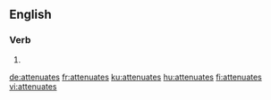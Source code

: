 
==English==

===Verb===
{{head|en}}

# {{en-third-person singular of|attenuate}}

[[de:attenuates]]
[[fr:attenuates]]
[[ku:attenuates]]
[[hu:attenuates]]
[[fi:attenuates]]
[[vi:attenuates]]
